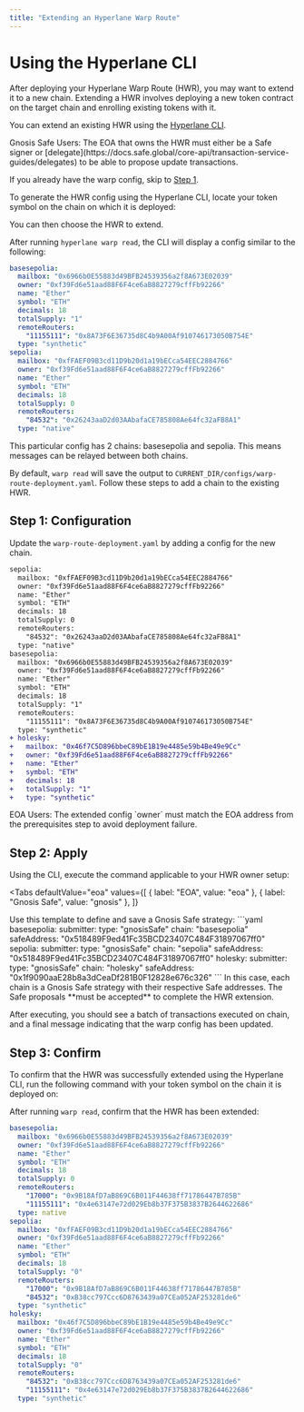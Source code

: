 ```yaml
---
title: "Extending an Hyperlane Warp Route"
---
```


# Using the Hyperlane CLI

After deploying your Hyperlane Warp Route (HWR), you may want to extend it to a new chain. Extending a HWR involves deploying a new token contract on the target chain and enrolling existing tokens with it.

You can extend an existing HWR using the [Hyperlane CLI](https://docs.hyperlane.xyz/docs/reference/developer-tools/cli).

<PrerequisitesPartial />

<Warning>
  Gnosis Safe Users: The EOA that owns the HWR must either be a Safe signer or
  [delegate](https://docs.safe.global/core-api/transaction-service-guides/delegates)
  to be able to propose update transactions.
</Warning>

If you already have the warp config, skip to [Step 1](#step-1-configuration).

To generate the HWR config using the Hyperlane CLI, locate your token symbol on the chain on which it is deployed:

<WarpReadSymbolChainPartial />

<WarpReadSymbolSelectPartial />

You can then choose the HWR to extend.

After running `hyperlane warp read`, the CLI will display a config similar to the following:

```yaml
basesepolia:
  mailbox: "0x6966b0E55883d49BFB24539356a2f8A673E02039"
  owner: "0xf39Fd6e51aad88F6F4ce6aB8827279cffFb92266"
  name: "Ether"
  symbol: "ETH"
  decimals: 18
  totalSupply: "1"
  remoteRouters:
    "11155111": "0x8A73F6E36735d8C4b9A00Af910746173050B754E"
  type: "synthetic"
sepolia:
  mailbox: "0xfFAEF09B3cd11D9b20d1a19bECca54EEC2884766"
  owner: "0xf39Fd6e51aad88F6F4ce6aB8827279cffFb92266"
  name: "Ether"
  symbol: "ETH"
  decimals: 18
  totalSupply: 0
  remoteRouters:
    "84532": "0x26243aaD2d03AAbafaCE785808Ae64fc32aFB8A1"
  type: "native"
```

This particular config has 2 chains: basesepolia and sepolia. This means messages can be relayed between both chains.

By default, `warp read` will save the output to `CURRENT_DIR/configs/warp-route-deployment.yaml`. Follow these steps to add a chain to the existing HWR.

## Step 1: Configuration

Update the `warp-route-deployment.yaml` by adding a config for the new chain.

```diff title="warp-route-deployment.yaml"
sepolia:
  mailbox: "0xfFAEF09B3cd11D9b20d1a19bECca54EEC2884766"
  owner: "0xf39Fd6e51aad88F6F4ce6aB8827279cffFb92266"
  name: "Ether"
  symbol: "ETH"
  decimals: 18
  totalSupply: 0
  remoteRouters:
    "84532": "0x26243aaD2d03AAbafaCE785808Ae64fc32aFB8A1"
  type: "native"
basesepolia:
  mailbox: "0x6966b0E55883d49BFB24539356a2f8A673E02039"
  owner: "0xf39Fd6e51aad88F6F4ce6aB8827279cffFb92266"
  name: "Ether"
  symbol: "ETH"
  decimals: 18
  totalSupply: "1"
  remoteRouters:
    "11155111": "0x8A73F6E36735d8C4b9A00Af910746173050B754E"
  type: "synthetic"
+ holesky:
+   mailbox: "0x46f7C5D896bbeC89bE1B19e4485e59b4Be49e9Cc"
+   owner: "0xf39Fd6e51aad88F6F4ce6aB8827279cffFb92266"
+   name: "Ether"
+   symbol: "ETH"
+   decimals: 18
+   totalSupply: "1"
+   type: "synthetic"
```

<Warning>
  EOA Users: The extended config `owner` must match the EOA address from the
  prerequisites step to avoid deployment failure.
</Warning>

## Step 2: Apply

Using the CLI, execute the command applicable to your HWR owner setup:

<Tabs
  defaultValue="eoa"
  values={[
    { label: "EOA", value: "eoa" },
    { label: "Gnosis Safe", value: "gnosis" },
  ]}
>
  <TabItem value="eoa">
    <WarpApplySymbolConfigDefaultPartial />
  </TabItem>
  <TabItem value="gnosis">
    Use this template to define and save a Gnosis Safe strategy: ```yaml
    basesepolia: submitter: type: "gnosisSafe" chain: "basesepolia" safeAddress:
    "0x518489F9ed41Fc35BCD23407C484F31897067ff0" sepolia: submitter: type:
    "gnosisSafe" chain: "sepolia" safeAddress:
    "0x518489F9ed41Fc35BCD23407C484F31897067ff0" holesky: submitter: type:
    "gnosisSafe" chain: "holesky" safeAddress:
    "0x1f9090aaE28b8a3dCeaDf281B0F12828e676c326" ``` In this case, each chain is
    a Gnosis Safe strategy with their respective Safe addresses. The Safe
    proposals **must be accepted** to complete the HWR extension.
    <WarpApplySymbolConfigDefaultStrategyPartial />
  </TabItem>
</Tabs>

After executing, you should see a batch of transactions executed on chain, and a final message indicating that the warp config has been updated.

## Step 3: Confirm

To confirm that the HWR was successfully extended using the Hyperlane CLI, run the following command with your token symbol on the chain it is deployed on:

<WarpReadSymbolChainPartial />

After running `warp read`, confirm that the HWR has been extended:

```yaml {23-34}
basesepolia:
  mailbox: "0x6966b0E55883d49BFB24539356a2f8A673E02039"
  owner: "0xf39Fd6e51aad88F6F4ce6aB8827279cffFb92266"
  name: "Ether"
  symbol: "ETH"
  decimals: 18
  totalSupply: 0
  remoteRouters:
    "17000": "0x9B18AfD7aB869C6B011F44638ff71786447B785B"
    "11155111": "0x4e63147e72d029Eb8b37F375B3837B2644622686"
  type: native
sepolia:
  mailbox: "0xfFAEF09B3cd11D9b20d1a19bECca54EEC2884766"
  owner: "0xf39Fd6e51aad88F6F4ce6aB8827279cffFb92266"
  name: "Ether"
  symbol: "ETH"
  decimals: 18
  totalSupply: "0"
  remoteRouters:
    "17000": "0x9B18AfD7aB869C6B011F44638ff71786447B785B"
    "84532": "0xB38cc797Ccc6D8763439a07CEa052AF253281de6"
  type: "synthetic"
holesky:
  mailbox: "0x46f7C5D896bbeC89bE1B19e4485e59b4Be49e9Cc"
  owner: "0xf39Fd6e51aad88F6F4ce6aB8827279cffFb92266"
  name: "Ether"
  symbol: "ETH"
  decimals: 18
  totalSupply: "0"
  remoteRouters:
    "84532": "0xB38cc797Ccc6D8763439a07CEa052AF253281de6"
    "11155111": "0x4e63147e72d029Eb8b37F375B3837B2644622686"
  type: "synthetic"
```
